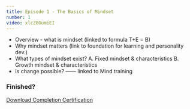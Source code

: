 ```yaml
---
title: Episode 1 - The Basics of Mindset
number: 1
video: xlcZ8GumiEI
---
```


- Overview - what is mindset (linked to formula T+E = B)
- Why mindset matters (link to foundation for learning and personality dev.)
- What types of mindset exist?
    A. Fixed mindset & characteristics
    B. Growth mindset & characteristics
- Is change possible? —— linked to Mind training

### Finished?
[Download Completion Certification](https://github.com/letsreinvent/yfop-online-course/raw/main/yfop/school/courses/youth-leadership/assets/certificate_example.pdf)

